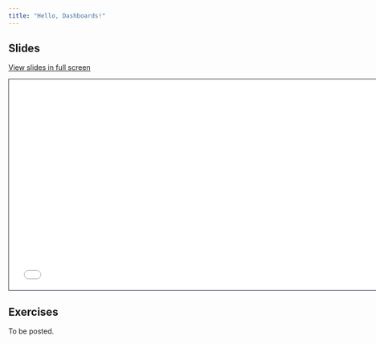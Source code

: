 ```yaml
---
title: "Hello, Dashboards!"
---
```


## Slides

[View slides in full screen](1-hello-dashboards.html)

```{=html}
<iframe class="slide-deck" src="1-hello-dashboards.html" height="420" width="747" style="border: 1px solid #2e3846;"></iframe>
```

## Exercises

To be posted.
